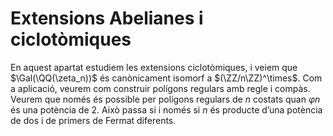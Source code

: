 # Extensions Abelianes i ciclotòmiques

En aquest apartat estudiem les extensions ciclotòmiques, i veiem que $\Gal(\QQ(\zeta_n))$
és canònicament isomorf a $(\ZZ/n\ZZ)^\times$. Com a aplicació, veurem com construir
polígons regulars amb regle i compàs. Veurem que només és possible per polígons regulars
de $n$ costats quan $\varphi{n}$ és una potència de $2$. Això passa si i només si $n$ és producte
d'una potència de dos i de primers de Fermat diferents.